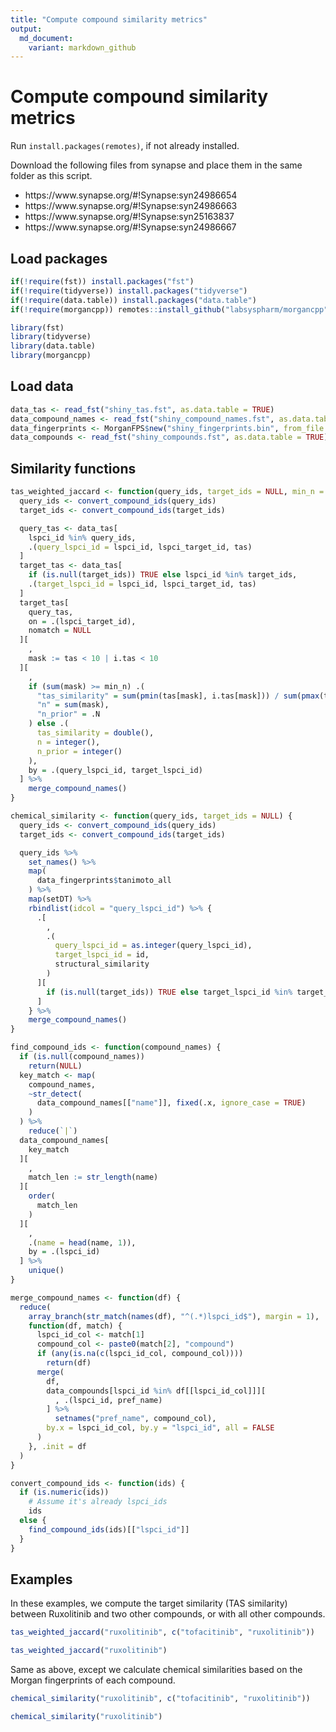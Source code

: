 ```yaml
---
title: "Compute compound similarity metrics"
output:
  md_document:
    variant: markdown_github
---
```


# Compute compound similarity metrics

Run `install.packages(remotes)`, if not already installed.

Download the following files from synapse and place them in the same
folder as this script.

* https://www.synapse.org/#!Synapse:syn24986654
* https://www.synapse.org/#!Synapse:syn24986663
* https://www.synapse.org/#!Synapse:syn25163837
* https://www.synapse.org/#!Synapse:syn24986667

## Load packages

```r
if(!require(fst)) install.packages("fst")
if(!require(tidyverse)) install.packages("tidyverse")
if(!require(data.table)) install.packages("data.table")
if(!require(morgancpp)) remotes::install_github("labsyspharm/morgancpp")

library(fst)
library(tidyverse)
library(data.table)
library(morgancpp)
```

## Load data

```r
data_tas <- read_fst("shiny_tas.fst", as.data.table = TRUE)
data_compound_names <- read_fst("shiny_compound_names.fst", as.data.table = TRUE)
data_fingerprints <- MorganFPS$new("shiny_fingerprints.bin", from_file = TRUE)
data_compounds <- read_fst("shiny_compounds.fst", as.data.table = TRUE)
```

## Similarity functions

```r
tas_weighted_jaccard <- function(query_ids, target_ids = NULL, min_n = 6) {
  query_ids <- convert_compound_ids(query_ids)
  target_ids <- convert_compound_ids(target_ids)

  query_tas <- data_tas[
    lspci_id %in% query_ids,
    .(query_lspci_id = lspci_id, lspci_target_id, tas)
  ]
  target_tas <- data_tas[
    if (is.null(target_ids)) TRUE else lspci_id %in% target_ids,
    .(target_lspci_id = lspci_id, lspci_target_id, tas)
  ]
  target_tas[
    query_tas,
    on = .(lspci_target_id),
    nomatch = NULL
  ][
    ,
    mask := tas < 10 | i.tas < 10
  ][
    ,
    if (sum(mask) >= min_n) .(
      "tas_similarity" = sum(pmin(tas[mask], i.tas[mask])) / sum(pmax(tas[mask], i.tas[mask])),
      "n" = sum(mask),
      "n_prior" = .N
    ) else .(
      tas_similarity = double(),
      n = integer(),
      n_prior = integer()
    ),
    by = .(query_lspci_id, target_lspci_id)
  ] %>%
    merge_compound_names()
}

chemical_similarity <- function(query_ids, target_ids = NULL) {
  query_ids <- convert_compound_ids(query_ids)
  target_ids <- convert_compound_ids(target_ids)

  query_ids %>%
    set_names() %>%
    map(
      data_fingerprints$tanimoto_all
    ) %>%
    map(setDT) %>%
    rbindlist(idcol = "query_lspci_id") %>% {
      .[
        ,
        .(
          query_lspci_id = as.integer(query_lspci_id),
          target_lspci_id = id,
          structural_similarity
        )
      ][
        if (is.null(target_ids)) TRUE else target_lspci_id %in% target_ids
      ]
    } %>%
    merge_compound_names()
}

find_compound_ids <- function(compound_names) {
  if (is.null(compound_names))
    return(NULL)
  key_match <- map(
    compound_names,
    ~str_detect(
      data_compound_names[["name"]], fixed(.x, ignore_case = TRUE)
    )
  ) %>%
    reduce(`|`)
  data_compound_names[
    key_match
  ][
    ,
    match_len := str_length(name)
  ][
    order(
      match_len
    )
  ][
    ,
    .(name = head(name, 1)),
    by = .(lspci_id)
  ] %>%
    unique()
}

merge_compound_names <- function(df) {
  reduce(
    array_branch(str_match(names(df), "^(.*)lspci_id$"), margin = 1),
    function(df, match) {
      lspci_id_col <- match[1]
      compound_col <- paste0(match[2], "compound")
      if (any(is.na(c(lspci_id_col, compound_col))))
        return(df)
      merge(
        df,
        data_compounds[lspci_id %in% df[[lspci_id_col]]][
          , .(lspci_id, pref_name)
        ] %>%
          setnames("pref_name", compound_col),
        by.x = lspci_id_col, by.y = "lspci_id", all = FALSE
      )
    }, .init = df
  )
}

convert_compound_ids <- function(ids) {
  if (is.numeric(ids))
    # Assume it's already lspci_ids
    ids
  else {
    find_compound_ids(ids)[["lspci_id"]]
  }
}
```

## Examples

In these examples, we compute the target similarity (TAS similarity) between
Ruxolitinib and two other compounds, or with all other compounds.

```r
tas_weighted_jaccard("ruxolitinib", c("tofacitinib", "ruxolitinib"))

tas_weighted_jaccard("ruxolitinib")
```

Same as above, except we calculate chemical similarities based on the Morgan
fingerprints of each compound.

```r
chemical_similarity("ruxolitinib", c("tofacitinib", "ruxolitinib"))

chemical_similarity("ruxolitinib")
```
